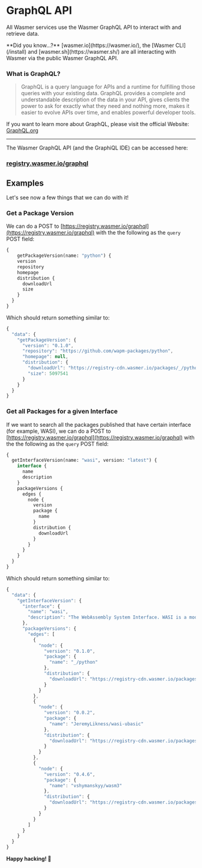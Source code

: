 
# GraphQL API

All Wasmer services use the Wasmer GraphQL API to interact with and retrieve data.


<Callout type="info">
**Did you know...?** [wasmer.io](https://wasmer.io/), the [Wasmer CLI](/install) and [wasmer.sh](https://wasmer.sh/) are all interacting with Wasmer via the public Wasmer GraphQL API.
</Callout>

### What is GraphQL?

> GraphQL is a query language for APIs and a runtime for fulfilling those queries with your existing data. GraphQL provides a complete and understandable description of the data in your API, gives clients the power to ask for exactly what they need and nothing more, makes it easier to evolve APIs over time, and enables powerful developer tools.

If you want to learn more about GraphQL, please visit the official Website: [GraphQL.org](https://graphql.org/)

---

The Wasmer GraphQL API \(and the GraphiQL IDE\) can be accessed here:

### [**registry.wasmer.io/graphql**](https://registry.wasmer.io/graphql)

## Examples

Let's see now a few things that we can do with it!

### Get a Package Version

We can do a POST to [https://registry.wasmer.io/graphql](https://registry.wasmer.io/graphql) with the the following as the `query` POST field:

```graphql
{
    getPackageVersion(name: "python") {
    version
    repository
    homepage
    distribution {
      downloadUrl
      size
    }
  }
}
```

Which should return something similar to:

```javascript
{
  "data": {
    "getPackageVersion": {
      "version": "0.1.0",
      "repository": "https://github.com/wapm-packages/python",
      "homepage": null,
      "distribution": {
        "downloadUrl": "https://registry-cdn.wasmer.io/packages/_/python/python-0.1.0.tar.gz",
        "size": 5097541
      }
    }
  }
}
```

### Get all Packages for a given Interface

If we want to search all the packages published that have certain interface \(for example, WASI\), we can do a POST to [https://registry.wasmer.io/graphql](https://registry.wasmer.io/graphql) with the the following as the `query` POST field:

```graphql
{
  getInterfaceVersion(name: "wasi", version: "latest") {
    interface {
      name
      description
    }
    packageVersions {
      edges {
        node {
          version
          package {
            name
          }
          distribution {
            downloadUrl
          }
        }
      }
    }
  }
}
```

Which should return something similar to:

```javascript
{
  "data": {
    "getInterfaceVersion": {
      "interface": {
        "name": "wasi",
        "description": "The WebAssembly System Interface. WASI is a modular system interface for WebAssembly. It’s focused on security and portability."
      },
      "packageVersions": {
        "edges": [
          {
            "node": {
              "version": "0.1.0",
              "package": {
                "name": "_/python"
              },
              "distribution": {
                "downloadUrl": "https://registry-cdn.wasmer.io/packages/_/python/python-0.1.0.tar.gz"
              }
            }
          },
          {
            "node": {
              "version": "0.0.2",
              "package": {
                "name": "JeremyLikness/wasi-ubasic"
              },
              "distribution": {
                "downloadUrl": "https://registry-cdn.wasmer.io/packages/JeremyLikness/wasi-ubasic/wasi-ubasic-0.0.2.tar.gz"
              }
            }
          },
          {
            "node": {
              "version": "0.4.6",
              "package": {
                "name": "vshymanskyy/wasm3"
              },
              "distribution": {
                "downloadUrl": "https://registry-cdn.wasmer.io/packages/vshymanskyy/wasm3/wasm3-0.4.6.tar.gz"
              }
            }
          }
        ]
      }
    }
  }
}
```

**Happy hacking! 🎉**

